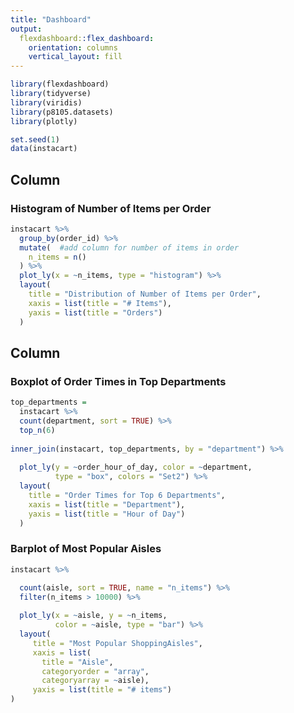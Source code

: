 ```yaml
---
title: "Dashboard"
output: 
  flexdashboard::flex_dashboard:
    orientation: columns
    vertical_layout: fill
---
```


```r
library(flexdashboard)
library(tidyverse)
library(viridis)
library(p8105.datasets)
library(plotly)
```

``` r
set.seed(1)
data(instacart)

```

Column {data-width=650}
-----------------------------------------------------------------------

### Histogram of Number of Items per Order

```r
instacart %>% 
  group_by(order_id) %>% 
  mutate(  #add column for number of items in order
    n_items = n()
  ) %>% 
  plot_ly(x = ~n_items, type = "histogram") %>% 
  layout(
    title = "Distribution of Number of Items per Order",
    xaxis = list(title = "# Items"),
    yaxis = list(title = "Orders")
  )

```

Column {data-width=350}
-----------------------------------------------------------------------

### Boxplot of Order Times in Top Departments

```r
top_departments =
  instacart %>% 
  count(department, sort = TRUE) %>% 
  top_n(6)
  
inner_join(instacart, top_departments, by = "department") %>%
  
  plot_ly(y = ~order_hour_of_day, color = ~department, 
          type = "box", colors = "Set2") %>% 
  layout(
    title = "Order Times for Top 6 Departments",
    xaxis = list(title = "Department"),
    yaxis = list(title = "Hour of Day")
  )
```

### Barplot of Most Popular Aisles

```r
instacart %>% 

  count(aisle, sort = TRUE, name = "n_items") %>% 
  filter(n_items > 10000) %>% 
  
  plot_ly(x = ~aisle, y = ~n_items,
          color = ~aisle, type = "bar") %>% 
  layout(
     title = "Most Popular ShoppingAisles",
     xaxis = list(
       title = "Aisle",
       categoryorder = "array",
       categoryarray = ~aisle),
     yaxis = list(title = "# items")
)
```